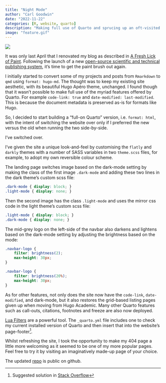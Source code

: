 ```yaml
---
title: "Night Mode"
author: "Carl Goodwin"
date: "2022-11-22"
categories: [R, website, quarto]
description: "Making full use of Quarto and sprucing up an oft-visited 404 page"
image: "feature.gif"
---
```


![](feature.gif)

It was only last April that I renovated my blog as described in [A Fresh Lick of Paint](/blog/renovate). Following the launch of a new [open-source scientific and technical publishing system](https://quarto.org), it's time to get the paint brush out again.

I initially started to convert some of my projects and posts from `Rmarkdown` to `qmd` using `format: hugo-md`. The thought was to keep my existing site aesthetic, with its beautiful Hugo Apéro theme, unchanged. I found though that it wasn't possible to make full use of the myriad features offered by Quarto. For example `code-link: true` and `date-modified: last-modified`. This is because the document metadata is preserved as-is for formats like Hugo.

So, I decided to start building a "full-on Quarto" version, i.e. `format: html`, with the intent of switching the website over only if I preferred the new versus the old when running the two side-by-side.

I've switched over.

I've given the site a unique look-and-feel by customising the `flatly` and `darkly` themes with a number of SASS variables in two `theme.scss` files, for example, to adopt my own reversible colour scheme.

The landing page switches image based on the dark-mode setting by making the class of the first image `.dark-mode` and adding these two lines in the dark theme's custom scss file:

``` scss
.dark-mode { display: block; }
.light-mode { display: none; }
```

Then the second image has the class `.light-mode` and uses the mirror css code in the light theme's custom scss file:

``` scss
.light-mode { display: block; }
.dark-mode { display: none; }
```

The mid-grey logo on the left-side of the navbar also darkens and lightens based on the dark-mode setting by adjusting the brightness based on the mode:

``` scss
.navbar-logo {
    filter: brightness(2);
    max-height: 30px;
}

.navbar-logo {
    filter: brightness(20%);
    max-height: 30px;
}
```

As for other features, not only does the site now have the `code-link`, `date-modified`, and dark-mode, but it also restores the grid-based listing pages given up when moving from Hugo Academic. Many other Quarto features such as call-outs, citations, footnotes and freeze are also now deployed.

[Lua Filters](https://quarto.org/docs/extensions/filters.html) are a powerful tool. The `_quarto.yml` file includes one to check my current installed version of Quarto and then insert that into the website's page-footer[^1].

[^1]: Suggested solution in [Stack Overflow](https://stackoverflow.com/questions/74734849/quarto-installed-version-in-website-page-footer)

Whilst refreshing the site, I took the opportunity to make my 404 page a little more welcoming as it seemed to be one of my more popular pages. Feel free to try it by visiting an imaginatively made-up page of your choice.

The updated [repo](https://github.com/cgoo4/quantumjitter) is public on github.
